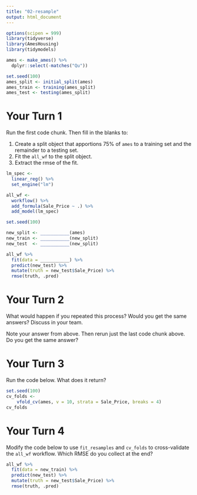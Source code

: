 ```yaml
---
title: "02-resample"
output: html_document
---
```


```r
options(scipen = 999)
library(tidyverse)
library(AmesHousing)
library(tidymodels)

ames <- make_ames() %>% 
  dplyr::select(-matches("Qu"))

set.seed(100)
ames_split <- initial_split(ames)
ames_train <- training(ames_split)
ames_test <- testing(ames_split)
```

# Your Turn 1

Run the first code chunk. Then fill in the blanks to:

1. Create a split object that apportions 75% of `ames` to a training set and the remainder to a testing set.
2. Fit the `all_wf` to the split object.
3. Extract the rmse of the fit.

```r
lm_spec <- 
  linear_reg() %>% 
  set_engine("lm")

all_wf <- 
  workflow() %>% 
  add_formula(Sale_Price ~ .) %>% 
  add_model(lm_spec)

set.seed(100)
```

```r
new_split <- ___________(ames)
new_train <- ___________(new_split)
new_test  <- ___________(new_split)

all_wf %>% 
  fit(data = ___________) %>% 
  predict(new_test) %>% 
  mutate(truth = new_test$Sale_Price) %>% 
  rmse(truth, .pred)
```


# Your Turn 2

What would happen if you repeated this process? Would you get the same answers? Discuss in your team. 

Note your answer from above. Then rerun just the last code chunk above. Do you get the same answer?


# Your Turn 3

Run the code below. What does it return?

```r
set.seed(100)
cv_folds <- 
    vfold_cv(ames, v = 10, strata = Sale_Price, breaks = 4)
cv_folds
```

# Your Turn 4

Modify the code below to use `fit_resamples` and `cv_folds` to cross-validate the `all_wf` workflow. Which RMSE do you collect at the end?

```r
all_wf %>% 
  fit(data = new_train) %>% 
  predict(new_test) %>% 
  mutate(truth = new_test$Sale_Price) %>% 
  rmse(truth, .pred)
```

